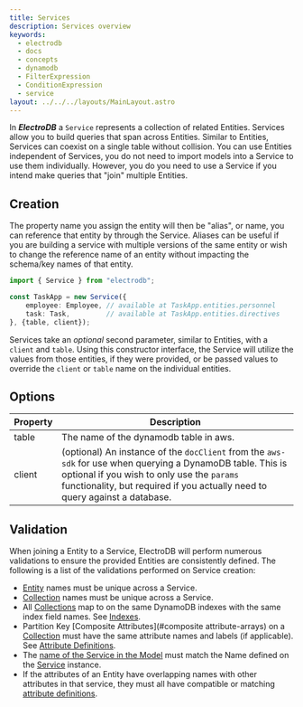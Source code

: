 ```yaml
---
title: Services
description: Services overview
keywords:
  - electrodb
  - docs
  - concepts
  - dynamodb
  - FilterExpression
  - ConditionExpression
  - service
layout: ../../../layouts/MainLayout.astro
---
```


In ***ElectroDB*** a `Service` represents a collection of related Entities. Services allow you to build queries that span across Entities. Similar to Entities, Services can coexist on a single table without collision. You can use Entities independent of Services, you do not need to import models into a Service to use them individually. However, you do you need to use a Service if you intend make queries that "join" multiple Entities.

## Creation

The property name you assign the entity will then be "alias", or name, you can reference that entity by through the Service. Aliases can be useful if you are building a service with multiple versions of the same entity or wish to change the reference name of an entity without impacting the schema/key names of that entity.

```typescript
import { Service } from "electrodb";

const TaskApp = new Service({
	employee: Employee, // available at TaskApp.entities.personnel
	task: Task,         // available at TaskApp.entities.directives
}, {table, client});
```

Services take an _optional_ second parameter, similar to Entities, with a `client` and `table`. Using this constructor interface, the Service will utilize the values from those entities, if they were provided, or be passed values to override the `client` or `table` name on the individual entities.

## Options
Property | Description
-------- | -----------
table    | The name of the dynamodb table in aws.
client   | (optional) An instance of the `docClient` from the `aws-sdk` for use when querying a DynamoDB table. This is optional if you wish to only use the `params` functionality, but required if you actually need to query against a database.

## Validation

When joining a Entity to a Service, ElectroDB will perform numerous validations to ensure the provided Entities are consistently defined. The following is a list of the validations performed on Service creation:

- [Entity](/en/modeling/entities) names must be unique across a Service.
- [Collection](/en/modeling/collections) names must be unique across a Service.
- All [Collections](/en/modeling/collections) map to on the same DynamoDB indexes with the same index field names. See [Indexes](/en/modeling/indexes).
- Partition Key [Composite Attributes](#composite attribute-arrays) on a [Collection](/en/modeling/collections) must have the same attribute names and labels (if applicable). See [Attribute Definitions](/en/modeling/attributes#attribute-definition).
- The [name of the Service in the Model](/en/modeling/entity#entity-definition-schema) must match the Name defined on the [Service](/en/modeling/services) instance.
- If the attributes of an Entity have overlapping names with other attributes in that service, they must all have compatible or matching [attribute definitions](/en/modeling/attributes#attribute-definition).

